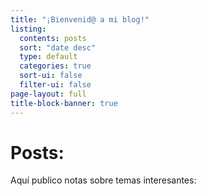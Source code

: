 ```yaml
---
title: "¡Bienvenid@ a mi blog!"
listing:
  contents: posts
  sort: "date desc"
  type: default
  categories: true
  sort-ui: false
  filter-ui: false
page-layout: full
title-block-banner: true
---
```


# Posts:

Aquí publico notas sobre temas interesantes:
